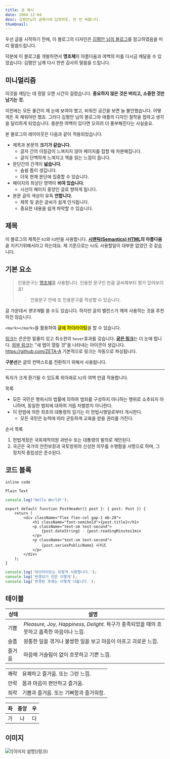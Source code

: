 ```yaml
---
title: 글 예시
date: 2004-12-04
desc: 김평안님의 글예시에 답장하듯, 한 번 써봅니다.
thumbnail:
---
```


우선 글을 시작하기 전에, 이 블로그의 디자인은 [김평안 님의 블로그](https://bepyan.me/)를 참고하였음을 미리 말씀드립니다.

덕분에 이 블로그를 개발하면서 **명조체**의 아름다움과 여백의 미를 다시금 깨달을 수 있었습니다.
김평안 님께 다시 한번 감사의 말씀을 드립니다.

## 미니멀리즘

이것을 깨닫는 데 정말 오랜 시간이 걸렸습니다.
**중요하지 않은 것은 버리고, 소중한 것만 남기는 것.**

이전에는 모든 물건이 제 눈에 보여야 했고, 비워진 공간을 보면 늘 불안했습니다. 어떻게든 꼭 채워야만 했죠.
그러다 김평안 님의 블로그와 애플의 디자인 철학을 접하고 생각을 달리하게 되었습니다. 충분한 여백이 있다면 오히려 더 풍부해진다는 사실을요.

본 블로그의 레이아웃은 다음과 같이 적용되었습니다.

-   제목과 본문의 **크기가 같습니다.**
    -   글자 간의 이질감이 느껴지지 않아 페이지를 접할 때 차분해집니다.
    -   글이 단백하게 느껴지고 책을 읽는 느낌이 듭니다.
-   문단간의 간격이 **넓습니다.**
    -   숨쉴 틈이 생깁니다.
    -   더욱 현재 문단에 집중할 수 있습니다.
-   페이지의 최상단 영역이 **비여 있습니다.**
    -   시선이 페이지 중앙인 글로 향하게 됩니다.
-   본문 글의 색상이 유독 **연합니다.**
    -   제목 및 굵은 글씨가 쉽게 인식됩니다.
    -   중요한 내용을 쉽게 파악할 수 있습니다.

## 제목

이 블로그의 제목은 `h2`와 `h3`만을 사용합니다.
**[시멘틱(Semantics) HTML](https://developer.mozilla.org/docs/Glossary/Semantics)의 아름다움**을 지키기위해서라고 하는데요.
제 기준으로는 `h3`도 사용할일이 대부분 없었던 것 같습니다.

## 기본 요소

> 인용문구는 [명조체](https://ko.wikipedia.org/wiki/%EB%AA%85%EC%A1%B0%EC%B2%B4)를 사용합니다.
> 인용한 문구인 만큼 글씨체부터 뭔가 있어보이죠!
>
> > 인용문구 안에 또 인용문구를 작성할 수 있습니다.

글 가운데서 *명조체*를 쓸 수도 있습니다.
하지만 글의 밸런스가 깨져 사용하는 것을 추천하진 않습니다.

`<mark></mark>`을 활용하여 <mark>글에 하이라이팅</mark>을 할 수 있습니다.

[링크](/)는 은은한 밑줄이 있고 최소한의 `hover`효과를 갖습니다.
[**굵은 링크**](/)는 더 눈에 띕니다.
[외부 링크](https://beyeolha.me/)는 "새 탭이 열릴 것"을 나타내는 아이콘이 생깁니다.
https://github.com/ZETA-A 기본적으로 링크는 자동으로 파싱됩니다.

**구분선**은 글의 컨텍스트를 전환하기 위해서 사용됩니다.

---

독자가 크게 환기될 수 있도록 위아래로 `h2`의 여백 만큼 적용합니다.

목록

-   모든 국민은 행위시의 법률에 의하여 범죄를 구성하지 아니하는 행위로 소추되지 아니하며, 동일한 범죄에 대하여 거듭 처벌받지 아니한다.
-   이 헌법에 의한 최초의 대통령의 임기는 이 헌법시행일로부터 개시한다.
    -   모든 국민은 능력에 따라 균등하게 교육을 받을 권리를 가진다.

순서 목록

1. 헌법개정은 국회재적의원 과반수 또는 대통령의 발의로 제안된다.
2. 국군은 국가의 안전보장과 국토방위의 신성한 의무를 수행함을 사명으로 하며, 그 정치적 중립성은 준수된다.

## 코드 블록

`inline code`

```
Plain Text
```

```ts title="HelloWorld.tsx"
console.log('Hello World!');
```

```tsx title="" caption="코드 상하단에 설명 문구를 작성할 수 있습니다." /post/
export default function PostHeader({ post }: { post: Post }) {
    return (
        <div className="flex flex-col gap-1 mb-20">
            <h1 className="font-semibold">{post.title}</h1>
            <p className="text-sm text-second">
                {post.dateString} · {post.readingMinutes}min
            </p>
            <p className="text-sm text-second">
                {post.seriesPublicName} 시리즈
            </p>
        </div>
    );
}
```

```ts {1} {2}#minus {3}#plus
console.log('하이라이트는 이렇게 사용합니다.');
console.log('변경되기 전은 이렇게');
console.log('변경된 후에는 이렇게 나옵니다.');
```

## 테이블

| 상태   | 설명                                                                                       |
| ------ | ------------------------------------------------------------------------------------------ |
| 기쁨   | _Pleasure, Joy, Happiness, Delight._ 욕구가 충족되었을 때의 흐뭇하고 흡족한 마음이나 느낌. |
| 슬픔   | 원통한 일을 겪거나 불쌍한 일을 보고 마음이 아프고 괴로운 느낌.                             |
| 즐거움 | 마음에 거슬림이 없이 흐뭇하고 기쁜 느낌.                                                   |

|      |                                        |
| ---- | -------------------------------------- |
| 쾌락 | 유쾌하고 즐거움. 또는 그런 느낌.       |
| 안락 | 몸과 마음이 편안하고 즐거움.           |
| 희락 | 기쁨과 즐거움. 또는 기뻐함과 즐거워함. |

| 좌  | 중앙 |  우 |
| --- | :--: | --: |
| 가  |  나  |  다 |

## 이미지

![`![이미지 설명](링크)`](https://images.pexels.com/photos/262508/pexels-photo-262508.jpeg?cs=srgb&dl=pexels-pixabay-262508.jpg&fm=jpg)
